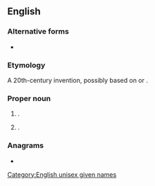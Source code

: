 {{also|darian|darían}}
==English==

===Alternative forms===
* {{l|en|Darien}}

===Etymology===
A 20th-century invention, possibly based on {{m|en|Darius}} or {{m|en|Dorian}}.

===Proper noun===
{{en-proper noun}}

# {{given name|male|from=coinages}}.
# {{given name|female|from=coinages}}.

===Anagrams===
* {{anagrams|en|a=aadinr|Adrian|Adrina|Ardian|ardian|radian}}

[[Category:English unisex given names]]